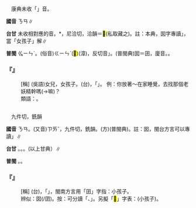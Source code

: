 
=={{ruby|囡|ㄋㄢ}}==

　康典未收「{{ruby|囡|ㄋㄢ}}」音。

'''國音''' <rt>ㄋㄢ</rt>∥

'''台甘''' 未收相對應的音。{{ruby|(台)|ㄌㄧㄚㆴ ͘}}*，尼洽切，洽韻＝<mark>&#xf9876;</mark>(私取藏之)。註：本典，囡字專讀{{ruby|「|ㄋㄢ}}」，當「女孩子」解∥

'''普閩''' <rt>ㆣㄧㄣˋ</rt>。(俗音)<rt>ㄍㄧㄣˋ</rt>(<mark>&#xf9877;</mark>)(漳)，反切音{{ruby|「|ㄍㄧㄣˋ}}」。(普閩典)囡＝囝，廈音{{ruby|(文)|ㄍㄧㄢˋ}}。{{ruby|(白)|ㄍㄧㆩˋ}}。

    

==='''『{{ruby|囡|ㄋㄢ}}{{ruby|囡|ㄋㄢ}}』'''===
: [稱] (吳語)女兒，女孩子。(台){{ruby|吳|ㆣㆦˊ}}{{ruby|方|ㄏㆲ}}{{ruby|言|ㆣㄧㄢˊ}}{{ruby|用|ㄧㄥ˫}}{{ruby|/|ㄧㆲ˫}}{{ruby|字|ㆢㄧ˫}}{{ruby|/|ㄌㄧ˫}}，{{ruby|意|ㄧ˪}}{{ruby|思|ㄙㄨ˪}}{{ruby|是|ㄒㄧ˫}}「{{ruby|查|ㄗㄚ}}{{ruby|某|ㆠㆦˋ}}{{ruby|<mark>&#xffb51;</mark>|ㆣㄧㄣˋ}}{{ruby|孲|ㄚˋ}}」。 例：你放著～在家睡覺，去找那個老妖精幹嗎(→嘛)？
:類語：{{ruby|囝|ㄐㄧㄢˇ}}{{ruby|/|ㄋㄢ}}。
:
    

=={{ruby|囝|ㄋㄢ}}==

　九件切，銑韻

'''國音''' <rt>ㄋㄢ</rt>。(又音)<rt>ㄗㄞˇ</rt>{{ruby|。|ㄐㄧㄢˇ}}，九件切，銑韻。(方)(普閩典)。註：囡，閩台方言可以專讀{{ruby|「|ㄍㄧㆩˋ}}」∥

'''台甘''' {{ruby|(文)|ㄍㄧㄢˋ}}。{{ruby|(語)|ㄍㄧㆩˋ}}。{{ruby|(語)|ㄍㄢˋ}}{{ruby|。|ㆣㄧㄣˋ}}。(以上甘典）∥

'''普閩''' {{ruby|(文)|ㄍㄧㄢˋ}}。{{ruby|(語)|ㄍㄧㆩˋ}}。

    

==='''『{{ruby|囝|ㄋㄢ}}』'''===
: [稱] (台){{ruby|吳|ㆣㆦˊ}}{{ruby|方|ㄏㆲ}}{{ruby|言|ㆣㄧㄢˊ}}{{ruby|用|ㄧㄥ˫}}{{ruby|/|ㄧㆲ˫}}{{ruby|字|ㆢㄧ˫}}{{ruby|/|ㄌㄧ˫}}，{{ruby|指|ㄐㄧˋ}}「{{ruby|丈|ㄉㄚ}}{{ruby|夫|ㄅㆦ}}{{ruby|<mark>&#xffb51;</mark>|ㆣㄧㄣˋ}}{{ruby|孲|ㄚˋ}}」，閩南方言用「囝」字指：小孩子。
:辨似：囡(/囝)。按：可分讀「{{ruby|囝|ㄍㄧㆩˋ}}、{{ruby|囡|ㄋㄢ}}」。另擬「<mark>&#xffb51;</mark>」字表：{{ruby|<mark>&#xffb51;</mark>|ㆣㄧㄣˋ}}{{ruby|仔|ㄚ}}(小孩子)。
:
    
